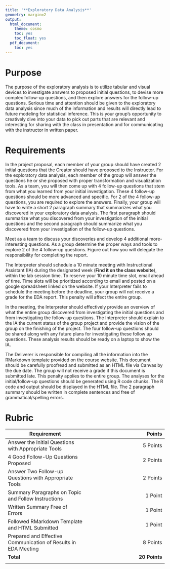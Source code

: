 ```yaml
---
title: '**Exploratory Data Analysis**'
geometry: margin=2
output:
  html_document:
    theme: cosmo
    toc: yes
    toc_float: yes
  pdf_document:
    toc: yes
---
```


<style type="text/css">
.main-container {
  max-width: 300px;
  margin-left: auto;
  margin-right: auto;
}
</style>

# **Purpose**

The purpose of the exploratory analysis is to utilize tabular and visual devices to investigate answers to proposed initial questions, to devise more complex follow-up questions, and then explore answers for the follow-up questions. Serious time and attention should be given to the exploratory data analysis since much of the information and results will directly lead to future modeling for statistical inference. This is your group's opportunity to creatively dive into your data to pick out parts that are relevant and interesting for sharing with the class in presentation and for communicating with the instructor in written paper.

# **Requirements**

In the project proposal, each member of your group should have created 2 initial questions that the Creator should have proposed to the Instructor. For the exploratory data analysis, each member of the group will answer the questions he or she proposed with proper transformation and visualization tools. As a team, you will then come up with 4 follow-up questions that stem from what you learned from your initial investigation. These 4 follow-up questions should be more advanced and specific. For 2 of the 4 follow-up questions, you are required to explore the answers. Finally, your group will have to write a short 2 paragraph summary that summarizes what you discovered in your exploratory data analysis. The first paragraph should summarize what you discovered from your investigation of the initial questions and the second paragraph should summarize what you discovered from your investigation of the follow-up questions. 

Meet as a team to discuss your discoveries and develop 4 additional more-interesting questions. As a group determine the proper ways and tools to explore 2 of the 4 follow-up questions. Figure out how you will delegate the responsibility for completing the report.

The Interpreter should schedule a 10 minute meeting with Instructional Assistant (IA) during the designated week (**Find it on the class website**), within the lab session time. To reserve your 10 minute time slot, email ahead of time. Time slots will be prioritized according to email and posted on a google spreadsheet linked on the website. If your Interpreter fails to schedule the meeting before the deadline, your group will not receive a grade for the EDA report. This penalty will affect the entire group.

In the meeting, the Interpreter should effectively provide an overview of what the entire group discovered from investigating the initial questions and from investigating the follow-up questions. The Interpreter should explain to the IA the current status of the group project and provide the vision of the group on the finishing of the project. The four follow-up questions should be shared along with any future plans for investigating these follow up questions. These analysis results should be ready on a laptop to show the IA.

The Deliverer is responsible for compiling all the information into the RMarkdown template provided on the course website. This document should be carefully proofread and submitted as an HTML file via Canvas by the due date. The group will not receive a grade if this document is submitted late. This penalty applies to the entire group. The analyses for the initial/follow-up questions should be generated using R code chunks. The R code and output should be displayed in the HTML file. The 2 paragraph summary should be written in complete sentences and free of grammatical/spelling errors.

# **Rubric**

|Requirement|Points|
|-------|------:|
|Answer the Initial Questions with Appropriate Tools|5 Points|
|4 Good Follow-Up Questions Proposed |2 Points|
|Answer Two Follow-up Questions with Appropriate Tools|2 Points|
|Summary Paragraphs on Topic and Follow Instructions|1 Point|
|Written Summary Free of Errors|1 Point|
|Followed RMarkdown Template and HTML Submitted|1 Point|
|Prepared and Effective Communication of Results in EDA Meeting|8 Points|
|**Total**|**20 Points**|
|||

